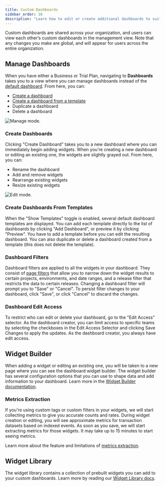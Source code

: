 ```yaml
---
title: Custom Dashboards
sidebar_order: 10
description: "Learn how to edit or create additional dashboards to suit your organization's needs."
---
```


<Include name="feature-available-for-plan-trial-business.mdx" />

Custom dashboards are shared across your organization, and users can view each other’s custom dashboards in the management view. Note that any changes you make are global, and will appear for users across the entire organization.

## Manage Dashboards

When you have either a Business or Trial Plan, navigating to **Dashboards** takes you to a view where you can manage dashboards instead of the [default dashboard](/product/dashboards/). From here, you can:

- [Create a dashboard](#create-dashboards)
- [Create a dashboard from a template](#create-dashboards-from-templates)
- Duplicate a dashboard
- Delete a dashboard

![Manage mode.](./img/dashboard-management.png)

### Create Dashboards

Clicking "Create Dashboard" takes you to a new dashboard where you can immediately begin adding widgets. When you're creating a new dashboard or editing an existing one, the widgets are slightly grayed out. From here, you can:

- Rename the dashboard
- Add and remove widgets
- Rearrange existing widgets
- Resize existing widgets

![Edit mode.](./img/dashboard-template.png)

### Create Dashboards From Templates

When the "Show Templates" toggle is enabled, several default dashboard templates are displayed. You can add each template directly to the list of dashboards by clicking "Add Dashboard", or preview it by clicking "Preview". You have to add a template before you can edit the resulting dashboard. You can also duplicate or delete a dashboard created from a template (this does not delete the template).

### Dashboard Filters

Dashboard filters are applied to all the widgets in your dashboard. They consist of [page filters](/concepts/search/#page-filters) that allow you to narrow down the widget results to certain projects, environments, and date ranges, and a release filter that restricts the data to certain releases. Changing a dashboard filter will prompt you to "Save" or "Cancel". To persist filter changes to your dashboard, click "Save", or click "Cancel" to discard the changes.

### Dashboard Edit Access

<Include name="feature-available-for-user-group-early-adopter.mdx" />

To restrict who can edit or delete your dashboard, go to the "Edit Access" selector. As the dashboard creator, you can limit access to specific teams by selecting the checkboxes in the Edit Access Selector and clicking Save Changes to apply the updates. As the dashboard creator, you always have edit access. 

## Widget Builder

When adding a widget or editing an existing one, you will be taken to a new page where you can see the dashboard widget builder. The widget builder has several configuration options that you can use to shape data and add information to your dashboard. Learn more in the [Widget Builder documentation](/product/dashboards/widget-builder/).

### Metrics Extraction

<Include name="feature-available-for-user-group-early-adopter.mdx" />

If you're using custom tags or custom filters in your widgets, we will start collecting metrics to give you accurate counts and rates. During widget creation or editing, you will see approximate metrics for transaction datasets based on indexed events. As soon as you save, we will start extracting metrics for those widgets. It may take up to 15 minutes to start seeing metrics.

Learn more about the feature and limitations of [metrics extraction](/product/dashboards/widget-builder/#extracted-metrics).

## Widget Library

The widget library contains a collection of prebuilt widgets you can add to your custom dashboards. Learn more by reading our [Widget Library docs](/product/dashboards/widget-library/).
